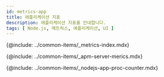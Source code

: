 ```yaml
---
id: metrics-app
title: 애플리케이션 지표
description: 애플리케이션 지표를 안내합니다. 
tags: [ Node.js, 메트릭스, 애플리케이션, UI ]
---
```



{@include: ../common-items/_metrics-index.mdx}

{@include: ../common-items/_apm-server-merics.mdx}

{@include: ../common-items/_nodejs-app-proc-counter.mdx} 
